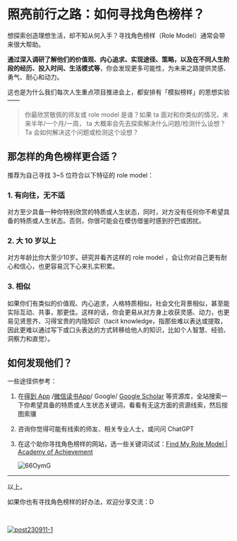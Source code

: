 # 照亮前行之路：如何寻找角色榜样？


想探索创造理想生活，却不知从何入手？寻找角色榜样（Role Model）通常会带来很大帮助。

**通过深入调研了解他们的价值观、内心追求、实现途径、策略，以及在不同人生阶段的经历、投入时间、生活模式等**，你会发现更多可能性，为未来之路提供灵感、勇气、耐心和动力。

这也是为什么我们每次人生重点项目推进会上，都安排有「模拟榜样」的思想实验 ——

> 你最欣赏敬佩的师友或 role model 是谁？如果 ta 面对和你类似的情况，未来半年/一个月/一周， ta 大概率会先去探索解决什么问题/检测什么设想？<br />
> Ta 会如何解决这个问题或检测这个设想？




## 那怎样的角色榜样更合适？

推荐为自己寻找 3~5 位符合以下特征的 role model：

### 1. 有向往，无不适

对方至少具备一种你特别欣赏的特质或人生状态，同时，对方没有任何你不希望具备的特质或人生状态。否则，你很可能会在模仿借鉴时感到拧巴或困扰。

### 2. 大 10 岁以上

对方年龄比你大至少10岁。研究并看齐这样的 role model ，会让你对自己更有耐心和信心，也更容易沉下心来扎实积累。

### 3. 相似

如果你们有类似的价值观、内心追求，人格特质相似，社会文化背景相似，甚至能实际互动、共事，那更佳。这样的话，你会更易从对方身上收获灵感、动力，也更易见贤思齐、习得宝贵的内隐知识（tacit knowledge，指那些难以表达或提取，因此更难以通过写下或口头表达的方式转移给他人的知识，比如个人智慧、经验、洞察力和直觉）。



## 如何发现他们？

一些途径供参考：

1. 在[得到 App](https://www.dedao.cn/) /[微信读书App](https://weread.qq.com/)/ Google/ [Google Scholar](https://scholar.google.com/) 等资源库，全站搜索一下你希望具备的特质或人生状态关键词，看看有无这方面的资源线索，然后按图索骥

2. 咨询你觉得可能有线索的师友、相关专业人士，或问问 ChatGPT

3. 在这个助你寻找角色榜样的网站，选一些关键词试试：[Find My Role Model | Academy of Achievement](https://achievement.org/find-my-role-model/)

   ![66OymG](https://cdn.sunnyhuang.net/share/66OymG.png ':size=550')


---

以上。

如果你也有寻找角色榜样的好办法，欢迎分享交流：D

<br />


[![post230911-1](https://cdn.sunnyhuang.net/share/post231015-9.png/webp)](/)